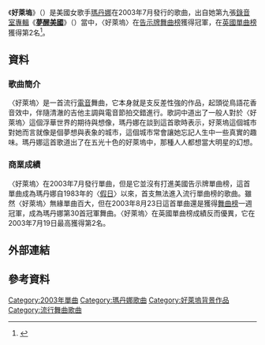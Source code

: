 {{noteTA
|1=zh-cn:麦当娜; zh-hk:麥當娜; zh-tw:瑪丹娜;
|G1=Show
}}
{{Infobox single 
| Name        = 好萊塢<br />Hollywood
| Cover       = Hollywood-Madonna.jpg
| Artist      = [[瑪丹娜|瑪丹娜]]
| from Album  = [[梦醒美国|梦醒美国]]
| Released    = 2003年7月14日
| Format      = [[CD|CD]], 12"
| Recorded    = 2002年; Olympic Recording Studios, [[倫敦|倫敦]]
| Length      = 4:24
| Genre       = {{flat list| 
*[[流行舞曲|流行舞曲]]
*[[民谣摇滚|民謠搖滾]]}}
| Label       = {{flat list|
* Maverick
* [[華納兄弟|華納兄弟]]}}
| Writer      = {{flat list|
* [[瑪丹娜|瑪丹娜]]
* Mirwais Ahmadzaï}}
| Producer    = {{flat list|
* [[瑪丹娜|瑪丹娜]]
* Mirwais Ahmadzaï}}
| Last single = "[[American_Life_(歌曲)|American Life]]"<br>(2003)
| This single = "'''Hollywood'''"<br>(2003)
| Next single = "[[嗆音樂|Me Against the Music]]"<br>(2003)
}}
《'''好萊塢'''》（{{lang-en|'''Hollywood'''}}）是美國女歌手[[瑪丹娜|瑪丹娜]]在2003年7月發行的歌曲，出自她第九張[[錄音室專輯|錄音室專輯]]《'''[[梦醒美国|夢醒美國]]'''》（{{lang-en|'''American Life'''}}）當中，〈好萊塢〉在[[告示牌舞曲排行榜|告示牌舞曲榜]]獲得冠軍，在[[英國單曲排行榜|英國單曲榜]]獲得第2名<ref>{{Cite web |url=http://www.officialcharts.com/artist/_/madonna/ |title=英國官方排行榜瑪丹娜資料庫 |accessdate=2015-01-23 |archive-date=2015-01-19 |archive-url=https://web.archive.org/web/20150119173628/http://www.officialcharts.com/artist/_/madonna |dead-url=no }}</ref>。

== 資料 ==
=== 歌曲簡介 ===
〈好萊塢〉是一首流行[[電音|電音]]舞曲，它本身就是支反差性強的作品，起頭從鳥語花香音效中，伴隨清澈的吉他主調與電音節拍交錯進行。歌詞中道出了一般人對於〈好萊塢〉這個浮華世界的期待與想像，瑪丹娜在談到這首歌時表示，好萊塢這個城市對她而言就像是個夢想與表象的城市，這個城市常會讓她忘記人生中一些真實的趣味。瑪丹娜這首歌道出了在五光十色的好萊塢中，那種人人都想當大明星的幻想。

=== 商業成績 ===
〈好萊塢〉在2003年7月發行單曲，但是它並沒有打進美國告示牌單曲榜，這首單曲成為瑪丹娜自1983年的〈[[假日_(瑪丹娜歌曲)|假日]]〉以來，首支無法進入流行單曲榜的歌曲。雖然〈好萊塢〉無緣單曲百大，但在2003年8月23日這首單曲還是獲得[[告示牌舞曲排行榜|舞曲榜]]一週冠軍，成為瑪丹娜第30首冠軍舞曲。〈好萊塢〉在英國單曲榜成績反而優異，它在2003年7月19日最高獲得第2名。

== 外部連結 ==
{{瑪丹娜}}
{{瑪丹娜歌曲}}
== 參考資料 ==
{{DEFAULTSORT:Hollywood}}
[[Category:2003年單曲|Category:2003年單曲]]
[[Category:瑪丹娜歌曲|Category:瑪丹娜歌曲]]
[[Category:好萊塢背景作品|Category:好萊塢背景作品]]
[[Category:流行舞曲歌曲|Category:流行舞曲歌曲]]